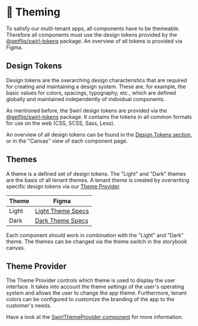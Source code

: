 
<Meta title="Requirements/Theming" />

# 🌈 Theming

To satisfy our multi-tenant apps, all components have to be themeable. Therefore
all components must use the design tokens provided by the
[@getflip/swirl-tokens](https://www.npmjs.com/package/@getflip/swirl-tokens)
package. An overview of all tokens is provided via Figma.

## Design Tokens

Design tokens are the overarching design characteristics that are required for
creating and maintaining a design system. These are, for example, the basic
values for colors, spacings, typography, etc., which are defined globally and
maintained independently of individual components.

As mentioned before, the Swirl design tokens are provided via the
[@getflip/swirl-tokens](https://www.npmjs.com/package/@getflip/swirl-tokens)
package. It contains the tokens in all common formats for use on the web (CSS,
SCSS, Sass, Less).

An overview of all design tokens can be found in the
[Design Tokens section](?path=/docs/design-tokens-background-colors--page), or
in the "Canvas" view of each component page.

## Themes

A theme is a defined set of design tokens. The "Light" and "Dark" themes are the
basis of all tenant themes. A tenant theme is created by overwriting specific
design tokens via our
[Theme Provider](?path=/docs/components-flipthemeprovider--flip-theme-provider).

| Theme | Figma                                                                                        |
| ----- | -------------------------------------------------------------------------------------------- |
| Light | [Light Theme Specs](https://www.figma.com/file/tdZazSM2WcgwfXvdCV3LV5/Light-Color-Tokens-V2) |
| Dark  | [Dark Theme Specs](https://www.figma.com/file/HmXvEMMerFjqgUqLeq4rjt/Dimmed-Color-Tokens-V2) |

Each component should work in combination with the "Light" and "Dark" theme. The
themes can be changed via the theme switch in the storybook canvas.

## Theme Provider

The Theme Provider controls which theme is used to display the user interface.
It takes into account the theme settings of the user's operating system and
allows the user to change the app theme. Furthermore, tenant colors can be
configured to customize the branding of the app to the customer's needs.

Have a look at the
[SwirlThemeProvider component](?path=/docs/components-swirlthemeprovider--swirl-theme-provider)
for more information.
